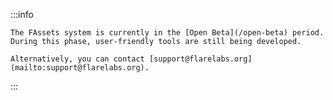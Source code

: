 :::info

    The FAssets system is currently in the [Open Beta](/open-beta) period.
    During this phase, user-friendly tools are still being developed.

    Alternatively, you can contact [support@flarelabs.org](mailto:support@flarelabs.org).

:::